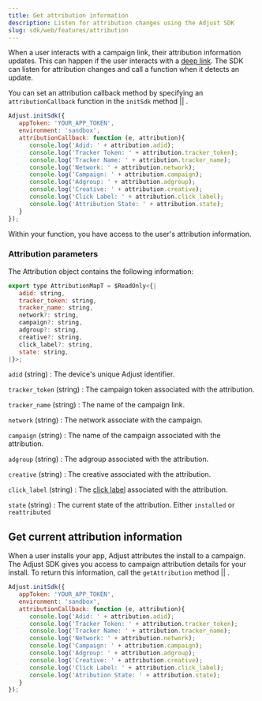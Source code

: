 ```yaml
---
title: Get attribution information
description: Listen for attribution changes using the Adjust SDK
slug: sdk/web/features/attribution
---
```



When a user interacts with a campaign link, their attribution information updates. This can happen if the user interacts with a [deep link](https://help.adjust.com/en/article/deep-links). The SDK can listen for attribution changes and call a function when it detects an update.

You can set an attribution callback method by specifying an `attributionCallback` function in the <Tooltip>`initSdk` method || <InitSdk /></Tooltip>.

```js
Adjust.initSdk({
   appToken: 'YOUR_APP_TOKEN',
   environment: 'sandbox',
   attributionCallback: function (e, attribution){
      console.log('Adid: ' + attribution.adid);
      console.log('Tracker Token: ' + attribution.tracker_token);
      console.log('Tracker Name: ' + attribution.tracker_name);
      console.log('Network: ' + attribution.network);
      console.log('Campaign: ' + attribution.campaign);
      console.log('Adgroup: ' + attribution.adgroup);
      console.log('Creative: ' + attribution.creative);
      console.log('Click Label: ' + attribution.click_label);
      console.log('Attribution State: ' + attribution.state);
   }
});
```

Within your function, you have access to the user's attribution information.

<Accordion>

### Attribution parameters

The Attribution object contains the following information:

```js
export type AttributionMapT = $ReadOnly<{|
   adid: string,
   tracker_token: string,
   tracker_name: string,
   network?: string,
   campaign?: string,
   adgroup?: string,
   creative?: string,
   click_label?: string,
   state: string,
|}>;
```

`adid` (string)
: The device's unique Adjust identifier.

`tracker_token` (string)
: The campaign token associated with the attribution.

`tracker_name` (string)
: The name of the campaign link.

`network` (string)
: The network associate with the campaign.

`campaign` (string)
: The name of the campaign associated with the attribution.

`adgroup` (string)
: The adgroup associated with the attribution.

`creative` (string)
: The creative associated with the attribution.

`click_label` (string)
: The [click label](https://help.adjust.com/en/article/user-rewards) associated with the attribution.

`state` (string)
: The current state of the attribution. Either `installed` or `reattributed`


</Accordion>

## Get current attribution information

When a user installs your app, Adjust attributes the install to a campaign. The Adjust SDK gives you access to campaign attribution details for your install. To return this information, call the <Tooltip>`getAttribution` method || <GetAttribution /></Tooltip>.

```js
Adjust.initSdk({
   appToken: 'YOUR_APP_TOKEN',
   environment: 'sandbox',
   attributionCallback: function (e, attribution){
      console.log('Adid: ' + attribution.adid);
      console.log('Tracker Token: ' + attribution.tracker_token);
      console.log('Tracker Name: ' + attribution.tracker_name);
      console.log('Network: ' + attribution.network);
      console.log('Campaign: ' + attribution.campaign);
      console.log('Adgroup: ' + attribution.adgroup);
      console.log('Creative: ' + attribution.creative);
      console.log('Click Label: ' + attribution.click_label);
      console.log('Atribution State: ' + attribution.state);
   }
});
```
